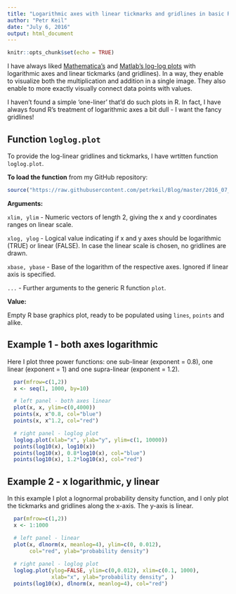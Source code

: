 ```yaml
---
title: "Logarithmic axes with linear tickmarks and gridlines in basic R plots"
author: "Petr Keil"
date: "July 6, 2016"
output: html_document
---
```


```r
knitr::opts_chunk$set(echo = TRUE)
```

I have always liked [Mathematica's](http://media.virtual-maxim.de/uploads/2010/12/ErrorBarLogPlots_Mathmatica.png) and [Matlab's log-log plots](http://www.mathworks.com/matlabcentral/mlc-downloads/downloads/submissions/35265/versions/2/previews/html/Loglog_Plot_01.png) with logarithmic axes and linear
tickmarks (and gridlines). In a way, they enable to visualize both the multiplication and addition in a single image. They also enable to more exactly visually connect data points with values.

I haven't found a simple 'one-liner' that'd do such plots in R. In fact, I have always found R's treatment of logarithmic axes a bit dull - I want the fancy gridlines!

## Function `loglog.plot`

To provide the log-linear gridlines and tickmarks, I have wrtitten function `loglog.plot`.

**To load the function** from my GitHub repository:

```r
source("https://raw.githubusercontent.com/petrkeil/Blog/master/2016_07_05_Log_scales/loglogplot.r")
```

**Arguments:**

`xlim, ylim` - Numeric vectors of length 2, giving the x and y coordinates ranges on linear scale.

`xlog, ylog` - Logical value indicating if x and y axes should be logarithmic (TRUE) or linear (FALSE). In case the linear scale is chosen, no gridlines are drawn.  

`xbase, ybase` - Base of the logarithm of the respective axes. Ignored if linear axis is specified.

`...` - Further arguments to the generic R function `plot`.

**Value:**

Empty R base graphics plot, ready to be populated using `lines`, `points` and alike.

## Example 1 - both axes logarithmic

Here I plot three power functions: one sub-linear (exponent = 0.8), one linear (exponent = 1) and one supra-linear (exponent = 1.2).


```r
  par(mfrow=c(1,2))
  x <- seq(1, 1000, by=10)

  # left panel - both axes linear
  plot(x, x, ylim=c(0,4000))
  points(x, x^0.8, col="blue")
  points(x, x^1.2, col="red")

  # right panel - loglog plot
  loglog.plot(xlab="x", ylab="y", ylim=c(1, 10000))
  points(log10(x), log10(x))
  points(log10(x), 0.8*log10(x), col="blue")
  points(log10(x), 1.2*log10(x), col="red")
```

## Example 2 - x logarithmic, y linear

In this example I plot a lognormal probability density function, and I only plot the tickmarks and gridlines along the x-axis. The y-axis is linear.

```r
  par(mfrow=c(1,2))
  x <- 1:1000

  # left panel - linear
  plot(x, dlnorm(x, meanlog=4), ylim=c(0, 0.012), 
       col="red", ylab="probability density")
  
  # right panel - loglog plot
  loglog.plot(ylog=FALSE, ylim=c(0,0.012), xlim=c(0.1, 1000),
              xlab="x", ylab="probability density", )
  points(log10(x), dlnorm(x, meanlog=4), col="red")  
```



